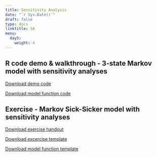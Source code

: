---
title: Sensitivity Analysis
date: "`r Sys.Date()`"
draft: false
type: docs
linktitle: SA
menu:
  day5:
    weight: 4
---

## R code demo & walkthrough - 3-state Markov model with sensitivity analyses    

[Download demo code](../../../Course_Modularization/Sensitivity analysis/Markov 3-state SA/Markov_3state_SA_time.Rmd)

[Download model function code](../../../Course_Modularization/Sensitivity analysis/Markov 3-state SA/Functions_markov_3state_time.R)

## Exercise - Markov Sick-Sicker model with sensitivity analyses

[Download exercise handout](../../../Course_Modularization/Sensitivity analysis/Markov Sick-Sicker SA/exercise worksheets/markov_sick-sicker_SA_exercise.html)

[Download excercise template](../../../Course_Modularization/Sensitivity analysis/Markov Sick-Sicker SA/templates/markov_sick-sicker_SA_template.Rmd)

[Download model function template](../../../Course_Modularization/Sensitivity analysis/Markov Sick-Sicker SA/functions/Functions_markov_sick-sicker.R)

<!-- [Download excercise solutions](../../../Course_Modularization/Sensitivity analysis/Markov Sick-Sicker SA/solutions/markov_sick-sicker_SA_solutions.Rmd) -->

<!-- [Download model function solution code](../../../Course_Modularization/Sensitivity analysis/Markov Sick-Sicker SA/solutions/Functions_markov_sick-sicker_sol.R) -->
